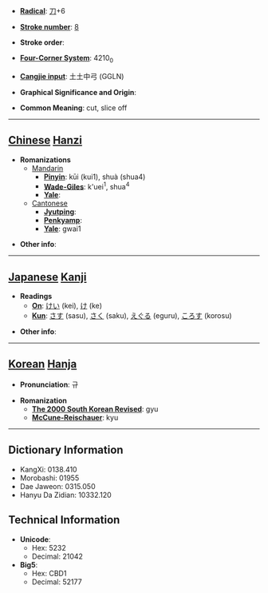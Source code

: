 * '''[[Wiktionary:Chinese radical index| Radical]]''': [[Wiktionary:Chinese radical index 刀|刀]]+6

* '''[[Wiktionary:Chinese total strokes index|Stroke number]]''': [[Wiktionary:Chinese total strokes index 8|8]]

* '''Stroke order''': 

* '''[[Wiktionary:Chinese four corner index|Four-Corner System]]''': 4210<sub>0</sub>

* '''[[Wiktionary:Chinese Cangjie index|Cangjie input]]''': 土土中弓 (GGLN)

* '''Graphical Significance and Origin''': 

* '''Common Meaning''': cut, slice off

----

== [[Chinese]] [[Hanzi]] ==

* '''Romanizations'''
** [[Mandarin]]
*** '''[[Pinyin]]''': kūi (kui1), shuà (shua4)
*** '''[[Wade-Giles]]''': k'uei<sup>1</sup>, shua<sup>4</sup>
*** '''[[Yale]]''': 
**[[Cantonese]]
***'''[[Jyutping]]''':
***'''[[Penkyamp]]''': 
***'''[[Yale]]''': gwai1

* '''Other info''': 

----

== [[Japanese]] [[Kanji]] ==

* '''Readings'''
** '''[[On]]''': [[けい]] (kei), [[け]] (ke)
** '''[[Kun]]''': [[さす]] (sasu), [[さく]] (saku), [[えぐる]] (eguru), [[ころす]] (korosu)

* '''Other info''':  

----

== [[Korean]] [[Hanja]] ==

* '''Pronunciation''': 규

* '''Romanization'''
** '''[[The 2000 South Korean Revised Romanization|The 2000 South Korean Revised]]''': gyu
** '''[[McCune-Reischauer]]''': kyu

----

== Dictionary Information ==

* KangXi: 0138.410
* Morobashi: 01955
* Dae Jaweon: 0315.050
* Hanyu Da Zidian: 10332.120

== Technical Information ==

* '''Unicode''':
** Hex: 5232
** Decimal: 21042
* '''Big5''':
** Hex: CBD1
** Decimal: 52177